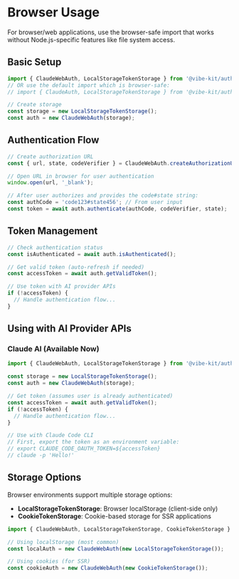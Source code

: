 # Browser Usage

For browser/web applications, use the browser-safe import that works without Node.js-specific features like file system access.

## Basic Setup

```typescript
import { ClaudeWebAuth, LocalStorageTokenStorage } from '@vibe-kit/auth/browser';
// OR use the default import which is browser-safe:
// import { ClaudeAuth, LocalStorageTokenStorage } from '@vibe-kit/auth';

// Create storage
const storage = new LocalStorageTokenStorage();
const auth = new ClaudeWebAuth(storage);
```

## Authentication Flow

```typescript
// Create authorization URL
const { url, state, codeVerifier } = ClaudeWebAuth.createAuthorizationUrl();

// Open URL in browser for user authentication
window.open(url, '_blank');

// After user authorizes and provides the code#state string:
const authCode = 'code123#state456'; // From user input
const token = await auth.authenticate(authCode, codeVerifier, state);
```

## Token Management

```typescript
// Check authentication status
const isAuthenticated = await auth.isAuthenticated();

// Get valid token (auto-refresh if needed)
const accessToken = await auth.getValidToken();

// Use token with AI provider APIs
if (!accessToken) {
  // Handle authentication flow...
}
```

## Using with AI Provider APIs

### Claude AI (Available Now)

```typescript
import { ClaudeWebAuth, LocalStorageTokenStorage } from '@vibe-kit/auth/browser';

const storage = new LocalStorageTokenStorage();
const auth = new ClaudeWebAuth(storage);

// Get token (assumes user is already authenticated)
const accessToken = await auth.getValidToken();
if (!accessToken) {
  // Handle authentication flow...
}

// Use with Claude Code CLI
// First, export the token as an environment variable:
// export CLAUDE_CODE_OAUTH_TOKEN=${accessToken}
// claude -p 'Hello!'
```

## Storage Options

Browser environments support multiple storage options:

- **LocalStorageTokenStorage**: Browser localStorage (client-side only)
- **CookieTokenStorage**: Cookie-based storage for SSR applications

```typescript
import { ClaudeWebAuth, LocalStorageTokenStorage, CookieTokenStorage } from '@vibe-kit/auth/browser';

// Using localStorage (most common)
const localAuth = new ClaudeWebAuth(new LocalStorageTokenStorage());

// Using cookies (for SSR)
const cookieAuth = new ClaudeWebAuth(new CookieTokenStorage());
```